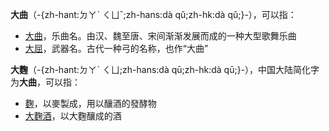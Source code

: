 {{noteTA
|1=zh-hant:大曲;zh-hans:大曲;
|2=zh-hant:大麴;zh-hans:大麹;
}}
'''大曲'''（-{zh-hant:ㄉㄚˋ ㄑㄩˇ;zh-hans:dà qǔ;zh-hk:dà qǔ;}-），可以指：
*[[大曲_(乐曲)|大曲]]，乐曲名。由汉、魏至唐、宋间渐渐发展而成的一种大型歌舞乐曲
*[[大屈|大屈]]，武器名。古代一种弓的名称，也作“大曲”

'''大麴'''（-{zh-hant:ㄉㄚˋ ㄑㄩ;zh-hans:dà qū;zh-hk:dà qū;}-），中国大陆简化字为'''大曲'''，可以指：
*[[麴|麴]]，以麥製成，用以釀酒的發酵物
*[[大麯酒|大麴酒]]，以大麴釀成的酒

{{Disambiguation|cat=二字消歧义}}